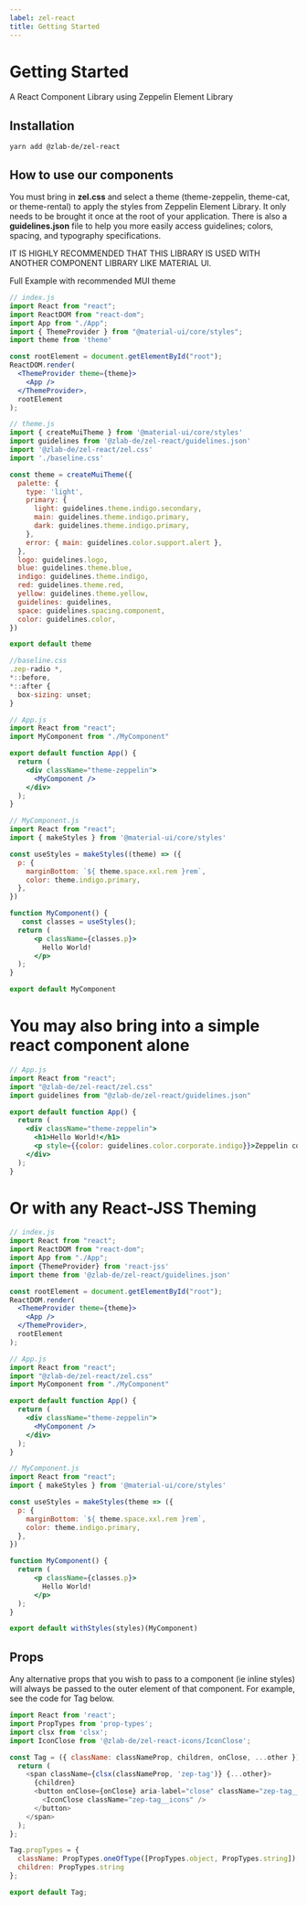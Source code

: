 ```yaml
---
label: zel-react
title: Getting Started
---
```



# Getting Started

A React Component Library using Zeppelin Element Library

<DownloadContainer>
  <DownloadFile
    title="NPM: @zlab-de/zel-react"
    href="https://www.npmjs.com/package/@zlab-de/zel-react"
    download=""
    variant="npm"
    ariaLabel="npm"
  />

</DownloadContainer>

## Installation

```
yarn add @zlab-de/zel-react
```

## How to use our components

You must bring in **zel.css** and select a theme (theme-zeppelin, theme-cat, or theme-rental) to apply the styles from Zeppelin Element Library. It only needs to be brought it once at the root of your application. There is also a **guidelines.json** file to help you more easily access guidelines; colors, spacing, and typography specifications.

IT IS HIGHLY RECOMMENDED THAT THIS LIBRARY IS USED WITH ANOTHER COMPONENT LIBRARY LIKE MATERIAL UI.

Full Example with recommended MUI theme

```jsx
// index.js
import React from "react";
import ReactDOM from "react-dom";
import App from "./App";
import { ThemeProvider } from "@material-ui/core/styles";
import theme from 'theme'

const rootElement = document.getElementById("root");
ReactDOM.render(
  <ThemeProvider theme={theme}>
    <App />
  </ThemeProvider>,
  rootElement
);

// theme.js
import { createMuiTheme } from '@material-ui/core/styles'
import guidelines from '@zlab-de/zel-react/guidelines.json'
import '@zlab-de/zel-react/zel.css'
import './baseline.css'

const theme = createMuiTheme({
  palette: {
    type: 'light',
    primary: {
      light: guidelines.theme.indigo.secondary,
      main: guidelines.theme.indigo.primary,
      dark: guidelines.theme.indigo.primary,
    },
    error: { main: guidelines.color.support.alert },
  },
  logo: guidelines.logo,
  blue: guidelines.theme.blue,
  indigo: guidelines.theme.indigo,
  red: guidelines.theme.red,
  yellow: guidelines.theme.yellow,
  guidelines: guidelines,
  space: guidelines.spacing.component,
  color: guidelines.color,
})

export default theme

//baseline.css 
.zep-radio *,
*::before,
*::after {
  box-sizing: unset;
}

// App.js
import React from "react";
import MyComponent from "./MyComponent"

export default function App() {
  return (
    <div className="theme-zeppelin">
      <MyComponent />
    </div>
  );
}

// MyComponent.js
import React from "react";
import { makeStyles } from '@material-ui/core/styles'

const useStyles = makeStyles((theme) => ({
  p: {
    marginBottom: `${ theme.space.xxl.rem }rem`,
    color: theme.indigo.primary,
  },
})

function MyComponent() {
   const classes = useStyles();
  return (
      <p className={classes.p}>
        Hello World!
      </p>
  );
}

export default MyComponent
```

# You may also bring into a simple react component alone

```jsx
// App.js
import React from "react";
import "@zlab-de/zel-react/zel.css"
import guidelines from "@zlab-de/zel-react/guidelines.json"

export default function App() {
  return (
    <div className="theme-zeppelin">
      <h1>Hello World!</h1>
      <p style={{color: guidelines.color.corporate.indigo}}>Zeppelin colored text!</p>
    </div>
  );
}
```

# Or with any React-JSS Theming

```jsx
// index.js
import React from "react";
import ReactDOM from "react-dom";
import App from "./App";
import {ThemeProvider} from 'react-jss'
import theme from '@zlab-de/zel-react/guidelines.json'

const rootElement = document.getElementById("root");
ReactDOM.render(
  <ThemeProvider theme={theme}>
    <App />
  </ThemeProvider>,
  rootElement
);

// App.js
import React from "react";
import "@zlab-de/zel-react/zel.css"
import MyComponent from "./MyComponent"

export default function App() {
  return (
    <div className="theme-zeppelin">
      <MyComponent />
    </div>
  );
}

// MyComponent.js
import React from "react";
import { makeStyles } from '@material-ui/core/styles'

const useStyles = makeStyles(theme => ({
  p: {
    marginBottom: `${ theme.space.xxl.rem }rem`,
    color: theme.indigo.primary,
  },
})

function MyComponent() {
  return (
      <p className={classes.p}>
        Hello World!
      </p>
  );
}

export default withStyles(styles)(MyComponent)
```

## Props

Any alternative props that you wish to pass to a component (ie inline styles) will always be passed to the outer element of that component. For example, see the code for Tag below.

```js
import React from 'react';
import PropTypes from 'prop-types';
import clsx from 'clsx';
import IconClose from '@zlab-de/zel-react-icons/IconClose';

const Tag = ({ className: classNameProp, children, onClose, ...other }) => {
  return (
    <span className={clsx(classNameProp, 'zep-tag')} {...other}>
      {children}
      <button onClose={onClose} aria-label="close" className="zep-tag__button">
        <IconClose className="zep-tag__icons" />
      </button>
    </span>
  );
};

Tag.propTypes = {
  className: PropTypes.oneOfType([PropTypes.object, PropTypes.string]),
  children: PropTypes.string
};

export default Tag;
```

